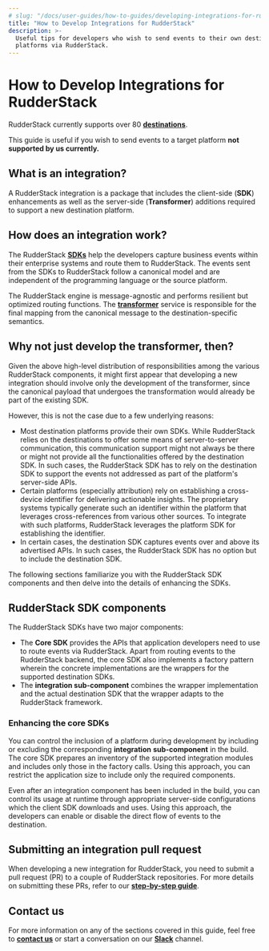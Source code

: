 ```yaml
---
# slug: "/docs/user-guides/how-to-guides/developing-integrations-for-rudderstack"
title: "How to Develop Integrations for RudderStack"
description: >-
  Useful tips for developers who wish to send events to their own destination
  platforms via RudderStack.
---
```


# How to Develop Integrations for RudderStack

<div class="successBlock">

RudderStack currently supports over 80 [**destinations**](https://rudderstack.com/docs/destinations/).

This guide is useful if you wish to send events to a target platform **not supported by us currently.**

</div>

## What is an integration?

‌A RudderStack integration is a package that includes the client-side \(**SDK**\) enhancements as well as the server-side \(**Transformer**\) additions required to support a new destination platform.

## How does an integration work?

The RudderStack [**SDKs**](https://rudderstack.com/docs/stream-sources/rudderstack-sdk-integration-guides/) help the developers capture business events within their enterprise systems and route them to RudderStack. The events sent from the SDKs to RudderStack follow a canonical model and are independent of the programming language or the source platform.

The RudderStack engine is message-agnostic and performs resilient but optimized routing functions. The [**transformer**](https://github.com/rudderlabs/rudder-transformer) service is responsible for the final mapping from the canonical message to the destination-specific semantics.

## Why not just develop the transformer, then?

Given the above high-level distribution of responsibilities among the various RudderStack components, it might first appear that developing a new integration should involve only the development of the transformer, since the canonical payload that undergoes the transformation would already be part of the existing SDK.

However, this is not the case due to a few underlying reasons:

- Most destination platforms provide their own SDKs. While RudderStack relies on the destinations to offer some means of server-to-server communication, this communication support might not always be there or might not provide all the functionalities offered by the destination SDK. In such cases, the RudderStack SDK has to rely on the destination SDK to support the events not addressed as part of the platform's server-side APIs.
- Certain platforms \(especially attribution\) rely on establishing a cross-device identifier for delivering actionable insights. The proprietary systems typically generate such an identifier within the platform that leverages cross-references from various other sources. To integrate with such platforms, RudderStack leverages the platform SDK for establishing the identifier.
- In certain cases, the destination SDK captures events over and above its advertised APIs. In such cases, the RudderStack SDK has no option but to include the destination SDK.

‌The following sections familiarize you with the RudderStack SDK components and then delve into the details of enhancing the SDKs.

## RudderStack SDK components

The RudderStack SDKs have two major components‌:

- The **Core SDK** provides the APIs that application developers need to use to route events via RudderStack. Apart from routing events to the RudderStack backend, the core SDK also implements a factory pattern wherein the concrete implementations are the wrappers for the supported destination SDKs.
- The **integration sub-component** combines the wrapper implementation and the actual destination SDK that the wrapper adapts to the RudderStack framework.

### Enhancing the core SDKs

You can control the inclusion of a platform during development by including or excluding the corresponding **integration** **sub-component** in the build. The core SDK prepares an inventory of the supported integration modules and includes only those in the factory calls. Using this approach, you can restrict the application size to include only the required components.

Even after an integration component has been included in the build, you can control its usage at runtime through appropriate server-side configurations which the client SDK downloads and uses. Using this approach, the developers can enable or disable the direct flow of events to the destination.

## Submitting an integration pull request

When developing a new integration for RudderStack, you need to submit a pull request (PR) to a couple of RudderStack repositories. For more details on submitting these PRs, refer to our [**step-by-step guide**](https://rudderstack.com/docs/user-guides/how-to-guides/how-to-submit-an-integration-pull-request).

## Contact us

For more information on any of the sections covered in this guide, feel free to [**contact us**](mailto:%20docs@rudderstack.com) or start a conversation on our [**Slack**](https://rudderstack.com/join-rudderstack-slack-community) channel.
